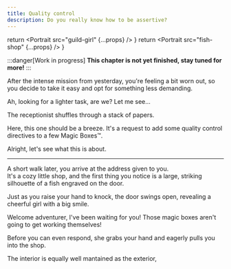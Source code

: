 ```yaml
---
title: Quality control
description: Do you really know how to be assertive?
---
```



  return <Portrait 
    src="guild-girl" 
    {...props} 
  />
}
  return <Portrait 
    src="fish-shop" 
    {...props} 
  />
}

:::danger[Work in progress]
**This chapter is not yet finished, stay tuned for more!**
:::

After the intense mission from yesterday, you're feeling a bit worn out, so you decide to take it easy and opt for something less demanding.

<Guild>
Ah, looking for a lighter task, are we? Let me see...
</Guild>

The receptionist shuffles through a stack of papers.

<Guild>
Here, this one should be a breeze.  
It's a request to add some quality control directives to a few Magic Boxes™.  
</Guild>

Alright, let's see what this is about.

---

A short walk later, you arrive at the address given to you.  
It's a cozy little shop, and the first thing you notice is a large, striking silhouette of a fish engraved on the door.

Just as you raise your hand to knock, the door swings open, revealing a cheerful girl with a big smile.

<Fish>
Welcome adventurer, I've been waiting for you!  
Those magic boxes aren't going to get working themselves!
</Fish>

Before you can even respond, she grabs your hand and eagerly pulls you into the shop.

The interior is equally well mantained as the exterior, 